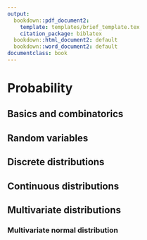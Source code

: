 ```yaml
---
output:
  bookdown::pdf_document2:
    template: templates/brief_template.tex
    citation_package: biblatex
  bookdown::html_document2: default
  bookdown::word_document2: default
documentclass: book
---
```


# Probability {.unnumbered}

## Basics and combinatorics {-}

## Random variables {-}

## Discrete distributions {-}

## Continuous distributions {-}

## Multivariate distributions {-}

### Multivariate normal distribution {-}
